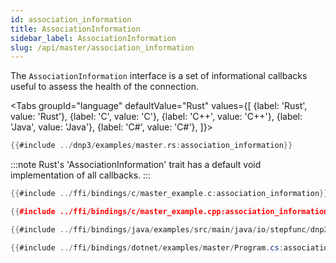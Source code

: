 ```yaml
---
id: association_information
title: AssociationInformation
sidebar_label: AssociationInformation
slug: /api/master/association_information
---
```



The `AssociationInformation` interface is a set of informational callbacks useful to assess the health of the connection.

<Tabs
groupId="language"
defaultValue="Rust"
values={[
{label: 'Rust', value: 'Rust'},
{label: 'C', value: 'C'},
{label: 'C++', value: 'C++'},
{label: 'Java', value: 'Java'},
{label: 'C#', value: 'C#'},
]}>
<TabItem value="Rust">

```rust
{{#include ../dnp3/examples/master.rs:association_information}}
```

:::note
Rust's 'AssociationInformation' trait has a default void implementation of all callbacks.
:::

</TabItem>
<TabItem value="C">

```c
{{#include ../ffi/bindings/c/master_example.c:association_information}}
```

</TabItem>
<TabItem value="C++">

```cpp
{{#include ../ffi/bindings/c/master_example.cpp:association_information}}
```

</TabItem>
<TabItem value="Java">

```java
{{#include ../ffi/bindings/java/examples/src/main/java/io/stepfunc/dnp3/examples/MasterExample.java:association_information}}
```

</TabItem>
<TabItem value="C#">

```csharp
{{#include ../ffi/bindings/dotnet/examples/master/Program.cs:association_information}}
```

</TabItem>
</Tabs>
